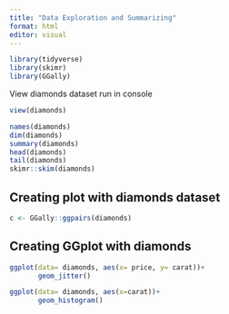 ```yaml
---
title: "Data Exploration and Summarizing"
format: html
editor: visual
---
```


```r
library(tidyverse)
library(skimr)
library(GGally)
```

View diamonds dataset run in console

```r
view(diamonds)
```

```r
names(diamonds)
dim(diamonds)
summary(diamonds)
head(diamonds)
tail(diamonds)
skimr::skim(diamonds)
```

## Creating plot with diamonds dataset

```r
c <- GGally::ggpairs(diamonds)
```

## Creating GGplot with diamonds

```r
ggplot(data= diamonds, aes(x= price, y= carat))+
       geom_jitter()
```

```r
ggplot(data= diamonds, aes(x=carat))+
       geom_histogram()
```
